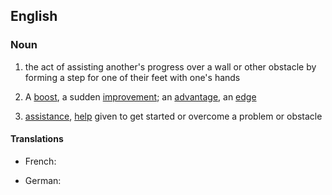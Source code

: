 ==English==

===Noun===
{{head|en|noun}}

# {{lb|en|literally}} the act of assisting another's progress over a wall or other obstacle by forming a step for one of their feet with one's hands
# {{lb|en|figuratively}} A [[boost]], a sudden [[improvement]]; an [[advantage]], an [[edge]]
# {{lb|en|figuratively}} [[assistance]], [[help]] given to get started or overcome a problem or obstacle

====Translations====
{{trans-top|forming a step with one's hands}}
* French: {{t+|fr|courte échelle|f}}
{{trans-mid}}
* German: {{t|de|Räuberleiter|f}}
{{trans-bottom}}